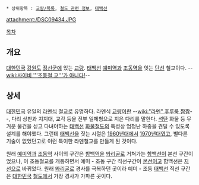 * 상위항목 : [[교량/목록]], [[철도 관련 정보]], [[태백선]] 

{{{+1 鳥洞鐵橋 / Jodongcheolgyo(Railway Bridge) }}}

attachment:/DSC09434.JPG

[[목차]]

== 개요 ==
[[대한민국]] [[강원도]] [[정선군]]에 있는 [[교량]]. [[태백선]] [[예미역]]과 [[조동역]]을 잇는 [[단선]] 철교이다. --[[wiki:사이비 '''조동철 교'''가 아니다!]]--

== 상세 ==
[[대한민국]] 유일의 [[라멘(건축)|라멘]]식 철교로 유명하다. 라멘식 [[교량]]이란 --[[wiki:"라멘" 후루룩 짭짭]]--, 다리 상판과 지지대, 교각 등을 전부 일체형으로 지은 다리를 말한다. [[석탄]] 화물 등 무거운 물건을 싣고 다녀야하는 [[태백선]] [[화물철도]]의 특성상 엄청난 하중을 견딜 수 있도록 설계를 해야했다. 그런데 [[태백선]]을 짓는 시절은 [[1960년대]]에서 [[1970년대]]였고, 별다른 기술이 없었던고로 이런 특이한 라멘철교를 만들게 된 것이다.

원래 [[예미역]]과 [[조동역]] 사이의 구간은 [[함백역]]을 [[똬리굴]]로 거쳐가는 [[함백선]]이 본선 구간이었으나, 이 조동철교를 개통하면서 예미 - 조동 구간 직선구간이 [[본선]]이고 함백선은 [[지선]]으로 바뀌었다. 원래 [[똬리굴]]로 경사를 극복하던 곳이라 예미 - 조동 [[태백선]] 직선 구간은 [[대한민국]] [[철도]]에서 가장 경사가 가파른 곳이다. 

